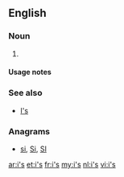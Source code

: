 {{also|Appendix:Variations of "is"}}
==English==

===Noun===
{{head|en|plural}}

# {{plural of|i|lang=en}}

====Usage notes====
{{U:en:plurals of letters}}

===See also===
* [[I's]]

===Anagrams===
* [[si#English|si]], [[Si#English|Si]], [[SI#English|SI]]

[[ar:i's]]
[[et:i's]]
[[fr:i's]]
[[my:i's]]
[[nl:i's]]
[[vi:i's]]